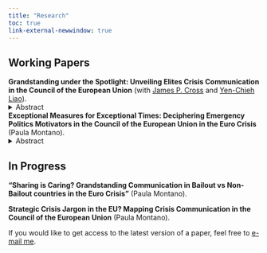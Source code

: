 ```yaml
---
title: "Research"
toc: true 
link-external-newwindow: true
---
```


## Working Papers 


**Grandstanding under the Spotlight: Unveiling Elites Crisis Communication in the Council of the European Union** (with <a href="https://people.ucd.ie/james.cross/">James P. Cross</a> and <a href="https://davidycliao.github.io/">Yen-Chieh Liao</a>).\
<details>
<summary>Abstract</summary>
::: {.justify}

Exceptional times affect how elites communicate and adopt economic policy positions in international negotiations. This paper examines how ministers in the Economic and Financial Affairs Council strategically resort to grandstanding communication to set agendas in response to the Euro crisis between 2010 and 2016. Using few-shot learning with large language models to identify grandstanding statements, combined with a difference-in-differences design, we find that national economic pressures during the euro crisis led ministers from Eurosceptic governments to engage in grandstanding behaviour more than those from Europhile governments. Our results show evidence that Europhile- and Eurosceptic governments may adopt different political communication strategies in response to varying degrees of economic pressures during the crisis.

:::
</details>


**Exceptional Measures for Exceptional Times: Deciphering Emergency Politics Motivators in the Council of the European Union in the Euro Crisis** (Paula Montano).\
<details>
<summary>Abstract</summary>
::: {.justify}

How have recent EU crises shaped European elites’ crisis communication? Recent literature talks about emergency politics, a mode of governance that became prevalent during the euro crisis. In this line, executive leaders justify contested emergency measures as necessary crisis responses to exceptional events. This paper empirically explores the emergency politics model through the lens of emergency language in international negotiations in the Council of the European Union during the euro crisis. Drawing on public videos of Debates in the Council of the European Union - DICEU data from 2010-2016 and applying novel quantitative text analysis techniques on ministers' speeches, findings suggest the presence of emergency language in Council negotiations during the crisis, where the potential motivators are associated with bailout programs and Eurosceptic domestic audiences, prompting European elites to use emergency language to justify their positions on policy debates. These results have implications for understanding decision-making in key EU institutions, such as the Council, during crisis events.

:::
</details>

## In Progress

**"Sharing is Caring? Grandstanding Communication in Bailout vs Non-Bailout countries in the Euro Crisis"** (Paula Montano).

**Strategic Crisis Jargon in the EU? Mapping Crisis Communication in the Council of the European Union** (Paula Montano).

If you would like to get access to the latest version of a paper, feel free to [e-mail me](mailto:paula.montano1@gmail.com).


